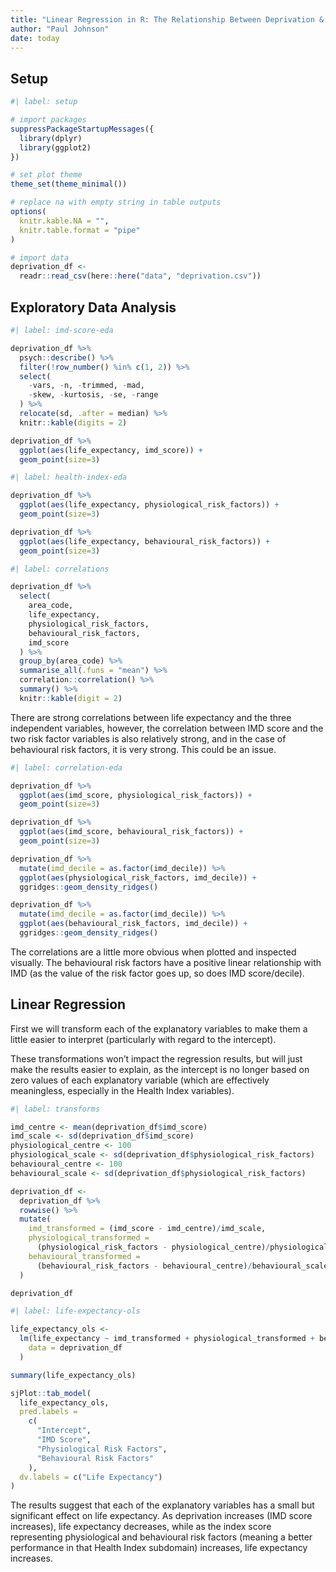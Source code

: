 ```yaml
---
title: "Linear Regression in R: The Relationship Between Deprivation & Life Expectancy"
author: "Paul Johnson"
date: today
---
```


## Setup

```r
#| label: setup

# import packages
suppressPackageStartupMessages({
  library(dplyr)
  library(ggplot2)
})

# set plot theme
theme_set(theme_minimal())

# replace na with empty string in table outputs
options(
  knitr.kable.NA = "",
  knitr.table.format = "pipe"
)

# import data
deprivation_df <-
  readr::read_csv(here::here("data", "deprivation.csv"))

```


## Exploratory Data Analysis


```r
#| label: imd-score-eda

deprivation_df %>%
  psych::describe() %>%
  filter(!row_number() %in% c(1, 2)) %>%
  select(
    -vars, -n, -trimmed, -mad,
    -skew, -kurtosis, -se, -range
  ) %>%
  relocate(sd, .after = median) %>%
  knitr::kable(digits = 2)

deprivation_df %>%
  ggplot(aes(life_expectancy, imd_score)) +
  geom_point(size=3)

```

```r
#| label: health-index-eda

deprivation_df %>%
  ggplot(aes(life_expectancy, physiological_risk_factors)) +
  geom_point(size=3)

deprivation_df %>%
  ggplot(aes(life_expectancy, behavioural_risk_factors)) +
  geom_point(size=3)

```


```r
#| label: correlations

deprivation_df %>%
  select(
    area_code,
    life_expectancy,
    physiological_risk_factors,
    behavioural_risk_factors,
    imd_score
  ) %>%
  group_by(area_code) %>%
  summarise_all(.funs = "mean") %>%
  correlation::correlation() %>%
  summary() %>%
  knitr::kable(digit = 2)

```

There are strong correlations between life expectancy and the three independent variables, however, the correlation between IMD score and the two risk factor variables is also relatively strong, and in the case of behavioural risk factors, it is very strong. This could be an issue.

```r
#| label: correlation-eda

deprivation_df %>%
  ggplot(aes(imd_score, physiological_risk_factors)) +
  geom_point(size=3)

deprivation_df %>%
  ggplot(aes(imd_score, behavioural_risk_factors)) +
  geom_point(size=3)

deprivation_df %>%
  mutate(imd_decile = as.factor(imd_decile)) %>%
  ggplot(aes(physiological_risk_factors, imd_decile)) +
  ggridges::geom_density_ridges()

deprivation_df %>%
  mutate(imd_decile = as.factor(imd_decile)) %>%
  ggplot(aes(behavioural_risk_factors, imd_decile)) +
  ggridges::geom_density_ridges()

```

The correlations are a little more obvious when plotted and inspected visually. The behavioural risk factors have a positive linear relationship with IMD (as the value of the risk factor goes up, so does IMD score/decile).

## Linear Regression

First we will transform each of the explanatory variables to make them a little easier to interpret (particularly with regard to the intercept).

These transformations won't impact the regression results, but will just make the results easier to explain, as the intercept is no longer based on zero values of each explanatory variable (which are effectively meaningless, especially in the Health Index variables).

```r
#| label: transforms

imd_centre <- mean(deprivation_df$imd_score)
imd_scale <- sd(deprivation_df$imd_score)
physiological_centre <- 100
physiological_scale <- sd(deprivation_df$physiological_risk_factors)
behavioural_centre <- 100
behavioural_scale <- sd(deprivation_df$physiological_risk_factors)

deprivation_df <-
  deprivation_df %>%
  rowwise() %>%
  mutate(
    imd_transformed = (imd_score - imd_centre)/imd_scale,
    physiological_transformed = 
      (physiological_risk_factors - physiological_centre)/physiological_scale,
    behavioural_transformed = 
      (behavioural_risk_factors - behavioural_centre)/behavioural_scale
  )

deprivation_df

```

```r
#| label: life-expectancy-ols

life_expectancy_ols <-
  lm(life_expectancy ~ imd_transformed + physiological_transformed + behavioural_transformed,
    data = deprivation_df
  )

summary(life_expectancy_ols)

sjPlot::tab_model(
  life_expectancy_ols,
  pred.labels =
    c(
      "Intercept",
      "IMD Score",
      "Physiological Risk Factors",
      "Behavioural Risk Factors"
    ),
  dv.labels = c("Life Expectancy")
)

```

The results suggest that each of the explanatory variables has a small but significant effect on life expectancy. As deprivation increases (IMD score increases), life expectancy decreases, while as the index score representing physiological and behavioural risk factors (meaning a better performance in that Health Index subdomain) increases, life expectancy increases.